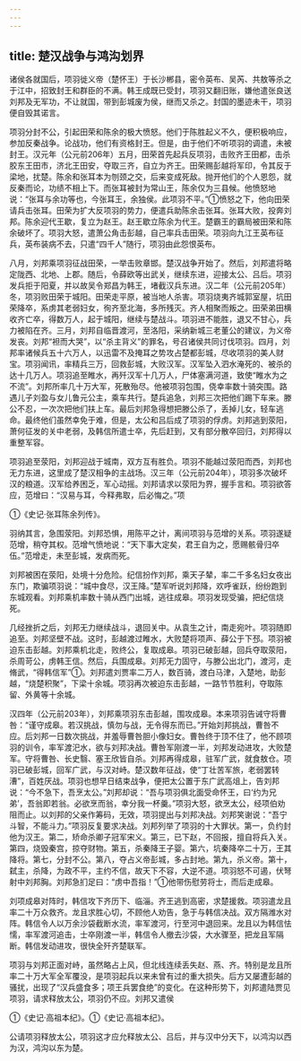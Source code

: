 ```yaml
---
---
---
```

title: 楚汉战争与鸿沟划界
---



诸侯各就国后，项羽徙义帝（楚怀王）于长沙郴县，密令英布、吴芮、共敖等杀之于江中，招致封王和群臣的不满。韩王成既已受封，项羽又翻旧账，嫌他遣张良送刘邦及无军功，不让就国，带到彭城废为侯，继而又杀之。封国的墨迹未干，项羽便自毁其诺言。

项羽分封不公，引起田荣和陈余的极大愤怒。他们于陈胜起义不久，便积极响应，参加反秦战争。论战功，他们有资格封王。但是，由于他们不听项羽的调遣，未被封王。汉元年（公元前206年）五月，田荣首先起兵反项羽，击败齐王田都，击杀胶东王田市，济北王田安，夺取三齐，自立为齐王。田荣赐彭越将军印，令其反于梁地，扰楚。陈余和张耳本为刎颈之交，后来变成死敌。抛开他们的个人恩怨，就反秦而论，功绩不相上下。而张耳被封为常山王，陈余仅为三县候。他愤怒地说：“张耳与余功等也，今张耳王，余独侯。此项羽不平。”①愤怒之下，他向田荣请兵击张耳。田荣为扩大反项羽的势力，便遣兵助陈余击张耳。张耳大败，投奔刘邦。陈余迎代王歇，复立为赵王。赵王歇立陈余为代王。楚霸王的霸局被田荣和陈余破坏了。项羽大怒，遣萧公角击彭越，自己率兵击田荣。项羽向九江王英布征兵，英布装病不去，只遣“四千人”随行，项羽由此怨恨英布。

八月，刘邦乘项羽征战田荣，一举击败章邯。楚汉战争开始了。然后，刘邦遣将略定陇西、北地、上郡。随后，令薛欧等出武关，继续东进，迎接太公、吕后。项羽发兵拒于阳夏，并以故吴令郑昌为韩王，堵截汉兵东进。汉二年（公元前205年）冬，项羽败田荣于城阳。田荣走平原，被当地人杀害。项羽烧夷齐城郭室屋，坑田荣降卒，系虏其老弱妇女，徇齐至北海，多所残灭。齐人相聚而叛之。田荣弟田横收齐亡卒，得数万人，起于城阳，继续与楚战斗。项羽进不能胜，退又不甘心，兵力被陷在齐。三月，刘邦自临晋渡河，至洛阳，采纳新城三老董公的建议，为义帝发丧。刘邦“袒而大哭”，以“杀主背义”的罪名，号召诸侯共同讨伐项羽。四月，刘邦率诸候兵五十六万人，以迅雷不及掩耳之势攻占楚都彭城，尽收项羽的美人财宝。项羽闻讯，率精兵三万，回救彭城，大败汉军。汉军坠入泗水淹死的、被杀的达十几万人。项羽追至睢水，再歼汉军十几万人，尸体塞满河道，致使“睢水为之不流”。刘邦所率几十万大军，死散殆尽。他被项羽包围，侥幸率数十骑突围。路遇儿子刘盈与女儿鲁元公主，乘车共行。楚兵追急，刘邦三次把他们踢下车来。滕公不忍，一次次把他们扶上车。最后刘邦急得想把滕公杀了，丢掉儿女，轻车逃命。最终他们虽然幸免于难，但是，太公和吕后成了项羽的俘虏。刘邦逃到荥阳，萧何征发的关中老弱，及韩信所遣士卒，先后赶到，又有部分散卒回归，刘邦得以重整军容。

项羽追至荥阳，刘邦迎战于城南，双方互有胜负。项羽不能越过荥阳而西，刘邦也无力东进，这里成了楚汉相争的主战场。汉三年（公元前204年），项羽多次破坏汉的粮道。汉军给养困乏，军心动摇。刘邦请求以荥阳为界，握手言和。项羽欲答应，范增曰：“汉易与耳，今释弗取，后必悔之。”项

①《史记·张耳陈余列传》。

羽纳其言，急围荥阳。刘邦恐惧，用陈平之计，离间项羽与范增的关系。项羽遂疑范增，稍夺其权。范增气愤地说：“天下事大定矣，君王自为之，愿赐骸骨归卒伍。”范增走，未至彭城，发病而死。

刘邦被困在荥阳，处境十分危险。纪信扮作刘邦，乘天子辇，率二千多名妇女夜出东门，欺骗项羽说：“城中食尽，汉王降。”楚军听说刘邦降，欢呼雀跃，纷纷跑到东城观看。刘邦乘机率数十骑从西门出城，逃往成皋。项羽发现受骗，把纪信烧死。

几经挫折之后，刘邦无力继续战斗，退回关中。从袁生之计，南走宛叶。项羽随即追至。刘邦坚壁不战。这时，彭越渡过睢水，大败楚将项声、薛公于下邳。项羽被迫东击彭越。刘邦乘机北走，败终公，复取成皋。项羽已破彭越，回兵夺取荥阳，杀周苛公，虏韩王信。然后，兵围成皋。刘邦无力固守，与滕公出北门，渡河，走脩武，“得韩信军”①。刘邦遣刘贾率二万人，数百骑，渡白马津，入楚地，助彭越，“烧楚积聚”，下梁十余城。项羽再次被迫东击彭越，一路节节胜利，夺取陈留、外黄等十余城。

汉四年（公元前203年），刘邦乘项羽东击彭越，围攻成皋。本来项羽告诫守将曹咎：“谨守成皋。若汉挑战，慎勿与战，无令得东而已。”开始刘邦挑战，曹咎不应。后刘邦一日数次挑战，并羞辱曹咎胆小像妇女。曹咎终于顶不住了，他不顾项羽的训令，率军渡汜水，欲与刘邦决战。曹咎军刚渡一半，刘邦发动进攻，大败楚军。守将曹咎、长史翳、塞王欣皆自杀。刘邦再得成皋，驻军广武，就食敖仓。项羽已破彭城，回军广武，与汉对峙。楚汉数年征战，使“丁壮苦军旅，老弱罢转漕”，百姓厌战。项羽也想早日结束战争，便把太公置于东广武高俎上，告刘邦说：“今不急下，吾烹太公。”刘邦却说：“吾与项羽俱北面受命怀王，曰‘约为兄弟’，吾翁即若翁。必欲烹而翁，幸分我一杯羹。”项羽大怒，欲烹太公，经项伯劝阻而止。以刘邦的父亲作筹码，无效，项羽提出与刘邦决战。刘邦笑谢说：“吾宁斗智，不能斗力。”项羽反复要求决战。刘邦列举了项羽的十大罪状。第一，负约封他为汉王。第二，矫命杀卿子冠军宋义。第三，已下赵，不回报，擅自将兵入关。第四，烧毁秦宫，掠夺财物。第五，杀秦降王子婴。第六，坑秦降卒二十万，王其降将。第七，分封不公。第八，夺占义帝彭城，多占封地。第九，杀义帝。第十，弑主，杀降，为政不平，主约不信，故天下不容，大逆不道。项羽怒不可遏，伏弩射中刘邦胸。刘邦急扪足曰：“虏中吾指！”①他带伤慰劳将士，而后走成皋。

刘项成皋对阵时，韩信攻下齐历下、临淄。齐王逃到高密，求楚援救。项羽遣龙且率二十万众救齐。龙且求胜心切，不顾他人劝告，急于与韩信决战。双方隔潍水对阵。韩信令人以万余沙袋截断水流，率军渡河，行至河中退回来。龙且以为韩信怯懦，率军渡河追击，士卒刚渡一半，韩信令人撤去沙袋，大水骤至，把龙且军隔断。韩信发动进攻，很快全歼齐楚联军。

项羽与刘邦正面对峙，虽然略占上风，但北线连续丢失赵、燕、齐。特别是龙且所率二十万大军全军覆没，是项羽起兵以来未曾有过的重大损失。后方又屡遭彭越的骚扰，出现了“汉兵盛食多；项王兵罢食绝”的变化。在这种形势下，刘邦遣陆贾见项羽，请求释放太公，项羽仍不应。刘邦又遣侯

①《史记·高祖本纪》。①《史记·高祖本纪》。

公请项羽释放太公，项羽这才应允释放太公、吕后，并与汉中分天下，以鸿沟以西为汉，鸿沟以东为楚。